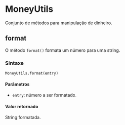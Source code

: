 
<Meta title="utils/MoneyUtils" />

# MoneyUtils

Conjunto de métodos para manipulação de dinheiro.

## format

O método `format()` formata um número para uma string.

### Sintaxe

```MoneyUtils.format(entry)```

#### Parâmetros

- `entry`: número a ser formatado.

#### Valor retornado

String formatada.
